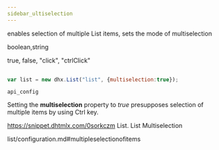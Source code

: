 ```yaml
---
sidebar_ultiselection
---
```



          


<Short>
 
enables selection of multiple List items, sets the mode of multiselection



</Short>



<Type>
 boolean,string


</Type>


 true, false, "click", "ctrlClick" 

~~~js
 
var list = new dhx.List("list", {multiselection:true});


~~~
	api_config

<Descr>
 
Setting the <strong>multiselection</strong> property to *true* presupposes selection of multiple items by using Ctrl key.



</Descr>



https://snippet.dhtmlx.com/0sorkczm	List. List Multiselection


 list/configuration.md#multipleselectionofitems